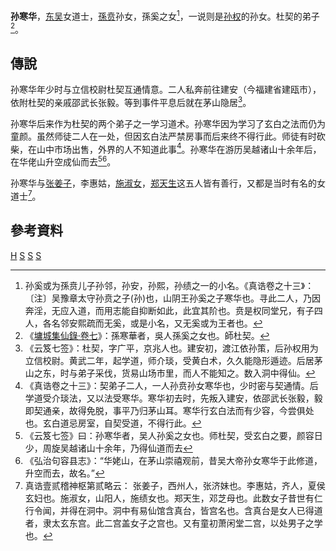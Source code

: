 '''孙寒华'''{{BD|？年||？年||catIdx=S}}，[[东吴|东吴]]女道士，[[孫贲|孫贲]]孙女，孫奚之女<ref>孙奚或为孫贲儿子孙邻，孙安，孙熙，孙绩之一的小名。《真诰卷之十三》：〔注〕吴豫章太守孙贲之子(孙)也，山阴王孙奚之子寒华也。寻此二人，乃因奔淫，无应入道，而用志能自抑断如此，此宜其阶也。贲是权同堂兄，有子四人，各名邻安熙疏而无奚，或是小名，又无奚或为王者也。</ref>，一说则是[[孙权|孙权]]的孙女。杜契的弟子<ref>《[[:s:墉城集仙錄/卷07##孫寒華|墉城集仙錄·卷七]]》：孫寒華者，吳人孫奚之女也。師杜契。</ref>。

== 傳說 ==
孙寒华年少时与立信校尉杜契互通情意。二人私奔前往建安（今福建省建瓯市），依附杜契的亲戚邵武长张毅。等到事件平息后就在茅山隐居<ref>《云笈七签》：杜契，字广平，京兆人也。建安初，渡江依孙策，后孙权用为立信校尉。黄武二年，起学道，师介琰，受黄白术，久久能隐形遁迹。后居茅山之东，时与弟子采伐，货易山场市里，而人不能知之。数入洞中得仙。 </ref>。

孙寒华后来作为杜契的两个弟子之一学习道术。孙寒华因为学习了玄白之法而仍为童颜。虽然师徒二人在一处，但因玄白法严禁房事而后来终不得行此。师徒有时砍柴，在山中市场出售，外界的人不知道此事<ref>《真诰卷之十三》：契弟子二人，一人孙贲孙女寒华也，少时密与契通情。后学道受介琰法，又以法受寒华。寒华初去时，先叛入建安，依邵武长张毅，毅即契通亲，故得免脱，事平乃归茅山耳。寒华行玄白法而有少容，今尝俱处也。玄白道忌房室，自契受道，不得行此。</ref>。孙寒华在游历吴越诸山十余年后，在华佬山升空成仙而去<ref>《云笈七签》曰：孙寒华者，吴人孙奚之女也。师杜契，受玄白之要，颜容日少，周旋吴越诸山十余年，乃得仙道而去</ref><ref>《弘治句容县志》：“华姥山，在茅山崇禧观前，昔吴大帝孙女寒华于此修道，升空而去，故名。” </ref>。

孙寒华与[[張濟_(武威)#家庭|张姜子]]，李惠姑，[[施績#女|施淑女]]，[[鄧芝#母|郑天生]]这五人皆有善行，又都是当时有名的女道士<ref>真诰壹贰稽神枢第贰略云： 张姜子，西州人，张济妹也。李惠姑，齐人，夏侯玄妇也。施淑女，山阳人，施绩女也。郑天生，邓芝母也。此数女子昔世有仁行令闻，并得在洞中。洞中有易仙馆含真台，皆宫名也。含真台是女人已得道者，隶太玄东宫。此二宫盖女子之宫也。又有童初萧闲堂二宫，以处男子之学也。</ref>。

==參考資料==
[[Category:孫姓|H]]
[[Category:東吳女性皇族|S]]
[[Category:东吴道教人物|S]]
[[Category:中國女神|S]]